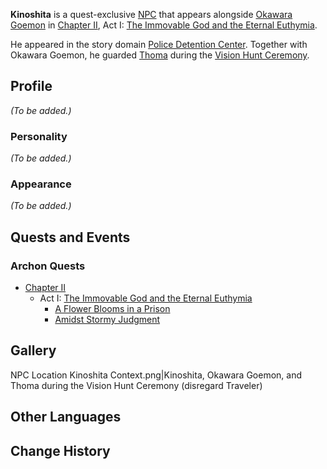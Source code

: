 {{Meta
<!-- Remove this template after adding the missing info -->
|missing_NPC_profile  = yes
}}
{{Character Infobox
|type             = Quest NPC
|image            = NPC Kinoshita.jpg
|realname         = 
|region           = Inazuma
|affiliation      = Tenryou Commission
|title            = Prison Guard
|voiceEN          = 
|voiceCN          = 
|voiceJP          = 
|dialoguereward   = 
}}
'''Kinoshita''' is a quest-exclusive [[NPC]] that appears alongside [[Okawara Goemon]] in [[Chapter II]], Act I: [[The Immovable God and the Eternal Euthymia]].

He appeared in the story domain [[Police Detention Center]]. Together with Okawara Goemon, he guarded [[Thoma]] during the [[Vision Hunt Ceremony]].

==Profile==
<!-- detailed story/lore information goes here -->
''(To be added.)''

===Personality===
''(To be added.)''

===Appearance===
''(To be added.)''

==Quests and Events==
===Archon Quests===
* [[Chapter II]]
** Act I: [[The Immovable God and the Eternal Euthymia]]
*** [[A Flower Blooms in a Prison]]
*** [[Amidst Stormy Judgment]]

==Gallery==
<gallery hideaddbutton="true" captionalign="center">
NPC Location Kinoshita Context.png|Kinoshita, Okawara Goemon, and Thoma during the Vision Hunt Ceremony (disregard Traveler)
</gallery>

==Other Languages==
{{Other Languages|default_hidden = 1
|en      = Kinoshita
|zhs     = 木下
|zhs_rm  = Mùxià
|zht     = 木下
|zht_rm  = Mùxià
|ja      = 木下
|ja_rm   = Kinoshita
|ko      = 키노시타
|ko_rm   = Kinosita
|es      = Kinoshita
|fr      = Kinoshita
|ru      = Киносита
|th      = Kinoshita
|vi      = Kinoshita
|de      = Kinoshita
|id      = Kinoshita
|pt      = Kinoshita
}}

==Change History==
{{Change History|2.0}}